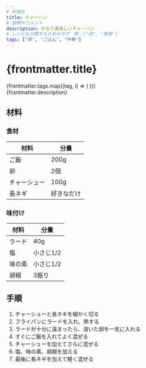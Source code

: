 ```yaml
---
# 料理名
title: チャーハン
# 説明やコメント
description: かなり美味しいチャーハン
# レシピを分類するためのタグ　例：["卵", "簡単"]
tags: ["卵", "ごはん", "中華"]
---
```



# {frontmatter.title}

<div class="tagContainer">
  {frontmatter.tags.map((tag, i) => (
    <Tag key={`${tag}-${i}`} tagName={tag} isLink />
  ))}
</div>

<div class="description">{frontmatter.description}</div>

## 材料

### 食材

| 材料         | 分量       |
| ------------ | ---------- |
| ご飯         | 200g       |
| 卵           | 2個        |
| チャーシュー | 100g       |
| 長ネギ       | 好きなだけ |

### 味付け

| 材料   | 分量      |
| ------ | --------- |
| ラード | 40g       |
| 塩     | 小さじ1/2 |
| 味の素 | 小さじ1/2 |
| 胡椒   | 3振り     |

## 手順

1. チャーシューと長ネギを細かく切る
2. フライパンにラードを入れ、熱する
3. ラードが十分に温まったら、溶いた卵を一気に入れる
4. すぐにご飯を入れてよく混ぜる
5. チャーシューを加えてさらに混ぜる
6. 塩、味の素、胡椒を加える
7. 最後に長ネギを加えて軽く混ぜる
